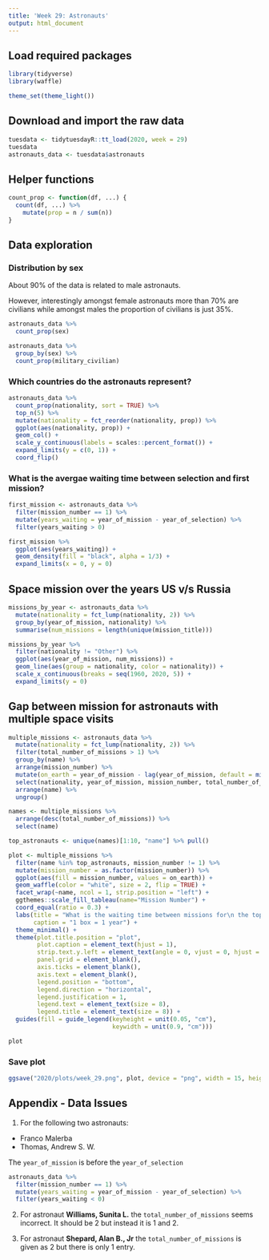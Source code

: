 ```yaml
---
title: 'Week 29: Astronauts'
output: html_document
---
```


## Load required packages

```r
library(tidyverse)
library(waffle)

theme_set(theme_light())
```

## Download and import the raw data

```r
tuesdata <- tidytuesdayR::tt_load(2020, week = 29)
tuesdata
astronauts_data <- tuesdata$astronauts
```

## Helper functions

```r
count_prop <- function(df, ...) {
  count(df, ...) %>% 
    mutate(prop = n / sum(n))
}
```

## Data exploration

### Distribution by sex

About 90% of the data is related to male astronauts.

However, interestingly amongst female astronauts more than 70% are civilians while amongst males the proportion of civilians is just 35%.

```r
astronauts_data %>% 
  count_prop(sex)

astronauts_data %>% 
  group_by(sex) %>% 
  count_prop(military_civilian)
```

### Which countries do the astronauts represent?

```r
astronauts_data %>% 
  count_prop(nationality, sort = TRUE) %>% 
  top_n(5) %>% 
  mutate(nationality = fct_reorder(nationality, prop)) %>% 
  ggplot(aes(nationality, prop)) +
  geom_col() +
  scale_y_continuous(labels = scales::percent_format()) +
  expand_limits(y = c(0, 1)) +
  coord_flip()
```

### What is the avergae waiting time between selection and first mission?

```r
first_mission <- astronauts_data %>% 
  filter(mission_number == 1) %>% 
  mutate(years_waiting = year_of_mission - year_of_selection) %>% 
  filter(years_waiting > 0) 

first_mission %>% 
  ggplot(aes(years_waiting)) +
  geom_density(fill = "black", alpha = 1/3) +
  expand_limits(x = 0, y = 0)
```

## Space mission over the years US v/s Russia

```r
missions_by_year <- astronauts_data %>% 
  mutate(nationality = fct_lump(nationality, 2)) %>% 
  group_by(year_of_mission, nationality) %>% 
  summarise(num_missions = length(unique(mission_title))) 

missions_by_year %>%  
  filter(nationality != "Other") %>% 
  ggplot(aes(year_of_mission, num_missions)) +
  geom_line(aes(group = nationality, color = nationality)) +
  scale_x_continuous(breaks = seq(1960, 2020, 5)) +
  expand_limits(y = 0)
```

## Gap between mission for astronauts with multiple space visits

```r
multiple_missions <- astronauts_data %>% 
  mutate(nationality = fct_lump(nationality, 2)) %>% 
  filter(total_number_of_missions > 1) %>% 
  group_by(name) %>% 
  arrange(mission_number) %>% 
  mutate(on_earth = year_of_mission - lag(year_of_mission, default = min(year_of_mission))) %>%
  select(nationality, year_of_mission, mission_number, total_number_of_missions, on_earth) %>% 
  arrange(name) %>% 
  ungroup()

names <- multiple_missions %>% 
  arrange(desc(total_number_of_missions)) %>% 
  select(name)

top_astronauts <- unique(names)[1:10, "name"] %>% pull()

plot <- multiple_missions %>% 
  filter(name %in% top_astronauts, mission_number != 1) %>%
  mutate(mission_number = as.factor(mission_number)) %>% 
  ggplot(aes(fill = mission_number, values = on_earth)) +
  geom_waffle(color = "white", size = 2, flip = TRUE) +
  facet_wrap(~name, ncol = 1, strip.position = "left") +
  ggthemes::scale_fill_tableau(name="Mission Number") +
  coord_equal(ratio = 0.3) +
  labs(title = "What is the waiting time between missions for\n the top 10 astronauts with the most number of missions?",
       caption = "1 box = 1 year") +
  theme_minimal() +
  theme(plot.title.position = "plot",
        plot.caption = element_text(hjust = 1),
        strip.text.y.left = element_text(angle = 0, vjust = 0, hjust = 0),
        panel.grid = element_blank(),
        axis.ticks = element_blank(),
        axis.text = element_blank(),
        legend.position = "bottom",
        legend.direction = "horizontal",
        legend.justification = 1,
        legend.text = element_text(size = 8),
        legend.title = element_text(size = 8)) +
  guides(fill = guide_legend(keyheight = unit(0.05, "cm"),
                             keywidth = unit(0.9, "cm")))

plot

```

### Save plot

```r
ggsave("2020/plots/week_29.png", plot, device = "png", width = 15, height = 7)
```


## Appendix - Data Issues

1. For the following two astronauts:

- Franco Malerba
- Thomas, Andrew S. W.

The `year_of_mission` is before the `year_of_selection`

```r
astronauts_data %>% 
  filter(mission_number == 1) %>% 
  mutate(years_waiting = year_of_mission - year_of_selection) %>% 
  filter(years_waiting < 0)
```

2. For astronaut **Williams, Sunita L.** the `total_number_of_missions` seems incorrect. It should be 2 but instead it is 1 and 2.

3. For astronaut **Shepard, Alan B., Jr** the `total_number_of_missions` is given as 2 but there is only 1 entry.

